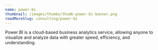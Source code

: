 ```yaml
---
name: power-bi
thumbnail: /images/thumbs/thumb-power-bi-banner.png
readMoreSlug: consulting/power-bi
---
```


Power BI is a cloud-based business analytics service, allowing anyone to visualize and analyze data with greater speed, efficiency, and understanding.
